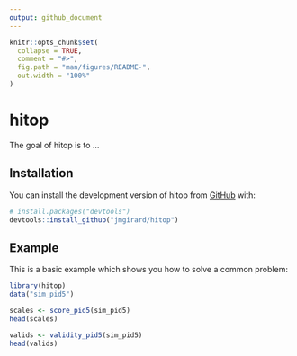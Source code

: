 ```yaml
---
output: github_document
---
```


<!-- README.md is generated from README.Rmd. Please edit that file -->

```r
knitr::opts_chunk$set(
  collapse = TRUE,
  comment = "#>",
  fig.path = "man/figures/README-",
  out.width = "100%"
)
```

# hitop

<!-- badges: start -->
<!-- badges: end -->

The goal of hitop is to ...

## Installation

You can install the development version of hitop from [GitHub](https://github.com/) with:

``` r
# install.packages("devtools")
devtools::install_github("jmgirard/hitop")
```

## Example

This is a basic example which shows you how to solve a common problem:

```r
library(hitop)
data("sim_pid5")

scales <- score_pid5(sim_pid5)
head(scales)

valids <- validity_pid5(sim_pid5)
head(valids)
```

